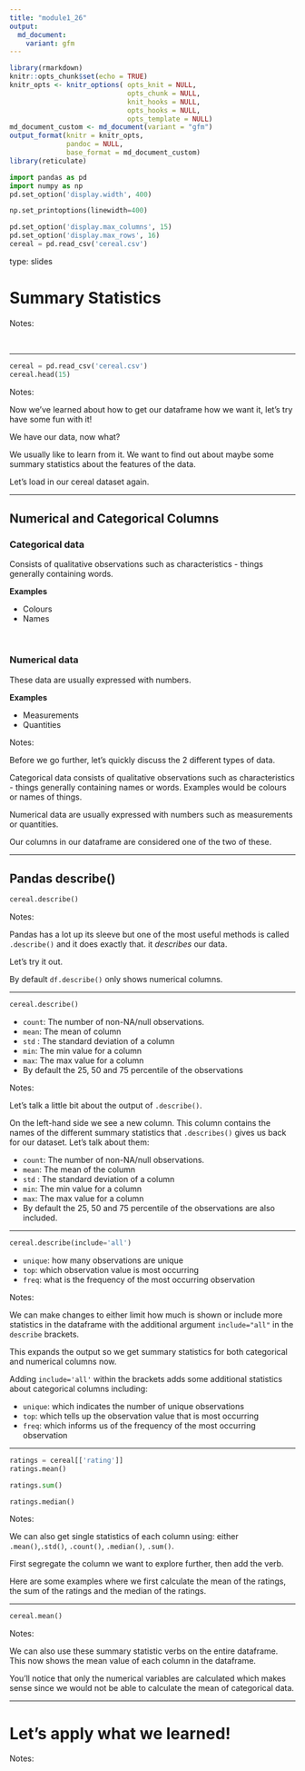```yaml
---
title: "module1_26"
output: 
  md_document:
    variant: gfm
---
```



```r
library(rmarkdown)
knitr::opts_chunk$set(echo = TRUE)
knitr_opts <- knitr_options( opts_knit = NULL,
                             opts_chunk = NULL,
                             knit_hooks = NULL,
                             opts_hooks = NULL,
                             opts_template = NULL)
md_document_custom <- md_document(variant = "gfm")
output_format(knitr = knitr_opts,
              pandoc = NULL,
              base_format = md_document_custom)
library(reticulate)
```


```python
import pandas as pd
import numpy as np
pd.set_option('display.width', 400)

np.set_printoptions(linewidth=400)

pd.set_option('display.max_columns', 15)
pd.set_option('display.max_rows', 16)
cereal = pd.read_csv('cereal.csv')
```


type: slides

# Summary Statistics

Notes: 

<br>

---

```python
cereal = pd.read_csv('cereal.csv')
cereal.head(15)
```

Notes: 

Now we've learned about how to get our dataframe how we want it, let's try have  some fun with it!

We have our data, now what? 

We usually like to learn from it. We want to find out about maybe some summary statistics about the features of the data. 

Let's load in our cereal dataset again. 

---

## Numerical and Categorical Columns 



### Categorical data

Consists of qualitative observations such as characteristics - things generally containing words. 

**Examples**      

- Colours
- Names 

<br>

### Numerical data

These data are usually expressed with numbers. 

**Examples**    

- Measurements
- Quantities


Notes: 

Before we go further, let's quickly discuss the 2 different types of data.  

Categorical data consists of qualitative observations such as characteristics - things generally containing names or words. Examples would be colours or names of things.

Numerical data are usually expressed with numbers such as measurements or quantities.


Our columns in our dataframe are considered one of the two of these.

---

## Pandas describe()


```python
cereal.describe()
```


Notes:

Pandas has a lot up its sleeve but one of the most useful methods is called `.describe()` and it does exactly that. it _describes_ our data.  

Let's try it out.

By default `df.describe()` only shows numerical columns.

---

```python
cereal.describe()
```


- `count`: The number of non-NA/null observations.
- `mean`: The mean of  column 
- `std` : The standard deviation of a column
- `min`: The min value for a column
- `max`: The max value for a column 
- By default the 25, 50 and 75 percentile of the observations

Notes:

Let's talk a little bit about the output of `.describe()`.

On the left-hand side we see a new column. This column contains the names of the different summary statistics that `.describes()` gives us back for our dataset. Let's talk about them: 

- `count`: The number of non-NA/null observations.
- `mean`: The mean of the column 
- `std` : The standard deviation of a column
- `min`: The min value for a column
- `max`: The max value for a column 
- By default the 25, 50 and 75 percentile of the observations are also included. 

---

```python
cereal.describe(include='all')
```

- `unique`: how many observations are unique
- `top`: which observation value is most occurring
- `freq`: what is the frequency of the most occurring observation 

Notes: 

We can make changes to either limit how much is shown or include more statistics in the dataframe with the additional argument `include="all"` in the `describe` brackets.

This expands the output so we get summary statistics for both categorical and numerical columns now. 

Adding `include='all'` within the brackets adds some additional statistics about categorical columns including:

- `unique`: which indicates the number of unique observations
- `top`: which tells up the observation value that is most occurring
- `freq`: which informs us of the frequency of the most occurring observation

---

```python
ratings = cereal[['rating']]
ratings.mean()
```


```python
ratings.sum()
```


```python
ratings.median()
```

Notes: 

We can also get single statistics of each column using:
either `.mean()`,`.std()`, `.count()`, `.median()`, `.sum()`. 

First segregate the column we want to explore further, then add the verb. 

Here are some examples where we first calculate the mean of the ratings, the sum of the ratings and the median of the ratings. 

---

```python
cereal.mean()
```

Notes: 

We can also use these summary statistic verbs on the entire dataframe. This now shows the mean value of each column in the dataframe. 

You'll notice that only the numerical variables are calculated which makes sense since we would not be able to calculate the mean of categorical data. 

---

# Let’s apply what we learned!

Notes:

<br>
